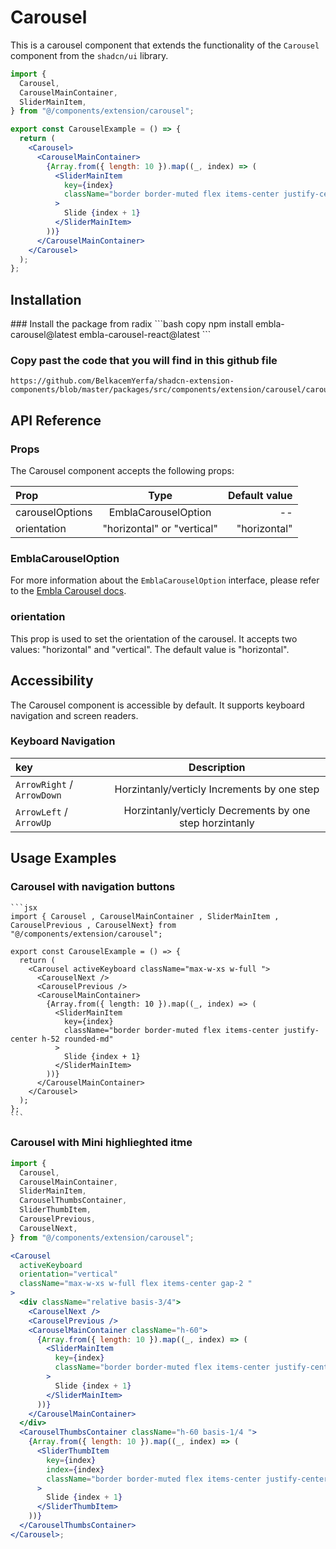 
# Carousel

This is a carousel component that extends the functionality of the `Carousel` component from the `shadcn/ui` library.

```jsx copy
import {
  Carousel,
  CarouselMainContainer,
  SliderMainItem,
} from "@/components/extension/carousel";

export const CarouselExample = () => {
  return (
    <Carousel>
      <CarouselMainContainer>
        {Array.from({ length: 10 }).map((_, index) => (
          <SliderMainItem
            key={index}
            className="border border-muted flex items-center justify-center h-52 rounded-md"
          >
            Slide {index + 1}
          </SliderMainItem>
        ))}
      </CarouselMainContainer>
    </Carousel>
  );
};
```

## Installation

<Steps>
  ### Install the package from radix
  ```bash copy
    npm install embla-carousel@latest embla-carousel-react@latest
  ```
  
  ### Copy past the code that you will find in this github file
  ```link copy
  https://github.com/BelkacemYerfa/shadcn-extension-components/blob/master/packages/src/components/extension/carousel/carousel.tsx
  ```

</Steps>

## API Reference

### Props

The Carousel component accepts the following props:

| Prop            |            Type            | Default value |
| :-------------- | :------------------------: | ------------: |
| carouselOptions |    EmblaCarouselOption     |            -- |
| orientation     | "horizontal" or "vertical" |  "horizontal" |

### EmblaCarouselOption

For more information about the `EmblaCarouselOption` interface, please refer to the [Embla Carousel docs](https://www.embla-carousel.com/api/options/).

### orientation

This prop is used to set the orientation of the carousel. It accepts two values: "horizontal" and "vertical". The default value is "horizontal".

## Accessibility

The Carousel component is accessible by default. It supports keyboard navigation and screen readers.

### Keyboard Navigation

| key                        |                       Description                       |
| :------------------------- | :-----------------------------------------------------: |
| `ArrowRight` / `ArrowDown` |       Horzintanly/verticly Increments by one step       |
| `ArrowLeft` / `ArrowUp`    | Horzintanly/verticly Decrements by one step horzintanly |

## Usage Examples

### Carousel with navigation buttons

    ```jsx
    import { Carousel , CarouselMainContainer , SliderMainItem , CarouselPrevious , CarouselNext} from "@/components/extension/carousel";

    export const CarouselExample = () => {
      return (
        <Carousel activeKeyboard className="max-w-xs w-full ">
          <CarouselNext />
          <CarouselPrevious />
          <CarouselMainContainer>
            {Array.from({ length: 10 }).map((_, index) => (
              <SliderMainItem
                key={index}
                className="border border-muted flex items-center justify-center h-52 rounded-md"
              >
                Slide {index + 1}
              </SliderMainItem>
            ))}
          </CarouselMainContainer>
        </Carousel>
      );
    };
    ```

### Carousel with Mini highlieghted itme

```jsx
import {
  Carousel,
  CarouselMainContainer,
  SliderMainItem,
  CarouselThumbsContainer,
  SliderThumbItem,
  CarouselPrevious,
  CarouselNext,
} from "@/components/extension/carousel";

<Carousel
  activeKeyboard
  orientation="vertical"
  className="max-w-xs w-full flex items-center gap-2 "
>
  <div className="relative basis-3/4">
    <CarouselNext />
    <CarouselPrevious />
    <CarouselMainContainer className="h-60">
      {Array.from({ length: 10 }).map((_, index) => (
        <SliderMainItem
          key={index}
          className="border border-muted flex items-center justify-center h-52 rounded-md"
        >
          Slide {index + 1}
        </SliderMainItem>
      ))}
    </CarouselMainContainer>
  </div>
  <CarouselThumbsContainer className="h-60 basis-1/4 ">
    {Array.from({ length: 10 }).map((_, index) => (
      <SliderThumbItem
        key={index}
        index={index}
        className="border border-muted flex items-center justify-center h-16 rounded-md"
      >
        Slide {index + 1}
      </SliderThumbItem>
    ))}
  </CarouselThumbsContainer>
</Carousel>;
```
